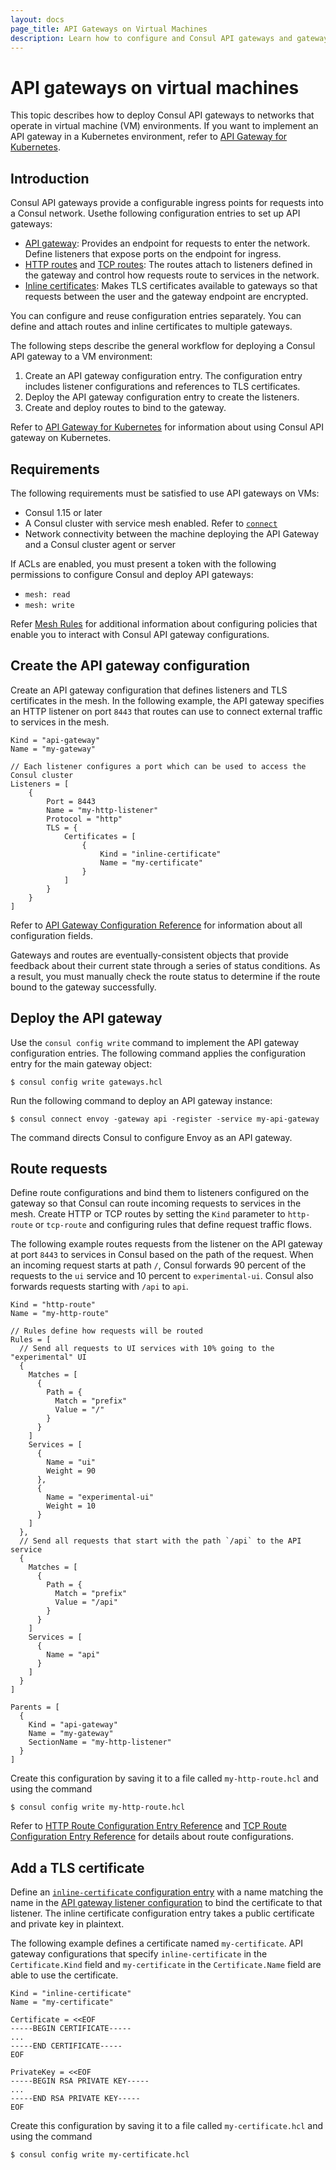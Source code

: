 ```yaml
---
layout: docs
page_title: API Gateways on Virtual Machines
description: Learn how to configure and Consul API gateways and gateway routes on virtual machines so that you can enable ingress requests to services in your service mesh in VM environments.
---
```


# API gateways on virtual machines

This topic describes how to deploy Consul API gateways to networks that operate
in virtual machine (VM) environments. If you want to implement an API gateway
in a Kubernetes environment, refer to [API Gateway for Kubernetes](/consul/docs/api-gateway).

## Introduction

Consul API gateways provide a configurable ingress points for requests into a Consul network. Usethe following configuration entries to set up API gateways:

- [API gateway](/consul/docs/connect/gateways/api-gateway/configuration/api-gateway): Provides an endpoint for requests to enter the network. Define listeners that expose ports on the endpoint for ingress.
- [HTTP routes](/consul/docs/connect/gateways/api-gateway/configuration/http-route) and [TCP routes](/consul/docs/connect/gateways/api-gateway/configuration/tcp-route): The routes attach to listeners defined in the gateway and control how requests route to services in the network.
- [Inline certificates](/consul/docs/connect/gateways/api-gateway/configuration/inline-certificate): Makes TLS certificates available to gateways so that requests between the user and the gateway endpoint are encrypted.

You can configure and reuse configuration entries separately. You can define and attach routes and inline certificates to multiple gateways.

The following steps describe the general workflow for deploying a Consul API
gateway to a VM environment:

1. Create an API gateway configuration entry. The configuration entry includes
   listener configurations and references to TLS certificates.
1. Deploy the API gateway configuration entry to create the listeners.
1. Create and deploy routes to bind to the gateway.

Refer to [API Gateway for Kubernetes](/consul/docs/api-gateway) for information
about using Consul API gateway on Kubernetes.

## Requirements

The following requirements must be satisfied to use API gateways on VMs:

- Consul 1.15 or later
- A Consul cluster with service mesh enabled. Refer to [`connect`](/consul/docs/agent/config/config-files#connect)
- Network connectivity between the machine deploying the API Gateway and a
  Consul cluster agent or server

If ACLs are enabled, you must present a token with the following permissions to
configure Consul and deploy API gateways:

- `mesh: read`
- `mesh: write`

Refer [Mesh Rules](/consul/docs/security/acl/acl-rules#mesh-rules) for
additional information about configuring policies that enable you to interact
with Consul API gateway configurations.

## Create the API gateway configuration

Create an API gateway configuration that defines listeners and TLS certificates
in the mesh. In the following example, the API gateway specifies an HTTP
listener on port `8443` that routes can use to connect external traffic to
services in the mesh.

```hcl
Kind = "api-gateway"
Name = "my-gateway"

// Each listener configures a port which can be used to access the Consul cluster
Listeners = [
	{
		Port = 8443
		Name = "my-http-listener"
		Protocol = "http"
		TLS = {
			Certificates = [
				{
					Kind = "inline-certificate"
					Name = "my-certificate"
				}
			]
		}
	}
]
```

Refer to [API Gateway Configuration Reference](/consul/docs/connect/gateways/api-gateway/configuration/api-gateway) for
information about all configuration fields.

Gateways and routes are eventually-consistent objects that provide feedback
about their current state through a series of status conditions. As a result,
you must manually check the route status to determine if the route
bound to the gateway successfully.

## Deploy the API gateway

Use the `consul config write` command to implement the API gateway
configuration entries. The following command applies the configuration entry
for the main gateway object:

```shell-session
$ consul config write gateways.hcl
```

Run the following command to deploy an API gateway instance:

```shell-session
$ consul connect envoy -gateway api -register -service my-api-gateway
```

The command directs Consul to configure Envoy as an API gateway.

## Route requests

Define route configurations and bind them to listeners configured on the
gateway so that Consul can route incoming requests to services in the mesh.
Create HTTP or TCP routes by setting the `Kind` parameter to `http-route` or
`tcp-route` and configuring rules that define request traffic flows.

The following example routes requests from the listener on the API gateway at
port `8443` to services in Consul based on the path of the request. When an
incoming request starts at path `/`, Consul forwards 90 percent of the requests
to the `ui` service and 10 percent to `experimental-ui`. Consul also forwards
requests starting with `/api` to `api`.

```hcl
Kind = "http-route"
Name = "my-http-route"

// Rules define how requests will be routed
Rules = [
  // Send all requests to UI services with 10% going to the "experimental" UI
  {
    Matches = [
      {
        Path = {
          Match = "prefix"
          Value = "/"
        }
      }
    ]
    Services = [
      {
        Name = "ui"
        Weight = 90
      },
      {
        Name = "experimental-ui"
        Weight = 10
      }
    ]
  },
  // Send all requests that start with the path `/api` to the API service
  {
    Matches = [
      {
        Path = {
          Match = "prefix"
          Value = "/api"
        }
      }
    ]
    Services = [
      {
        Name = "api"
      }
    ]
  }
]

Parents = [
  {
    Kind = "api-gateway"
    Name = "my-gateway"
    SectionName = "my-http-listener"
  }
]
```

Create this configuration by saving it to a file called `my-http-route.hcl` and using the command

```shell-session
$ consul config write my-http-route.hcl
```

Refer to [HTTP Route Configuration Entry Reference](/consul/docs/connect/gateways/api-gateway/configuration/http-route)
and [TCP Route Configuration Entry Reference](/consul/docs/connect/gateways/api-gateway/configuration/tcp-route) for details about route configurations.

## Add a TLS certificate

Define an [`inline-certificate` configuration entry](/consul/docs/connect/gateways/api-gateway/configuration/inline-certificate) with a name matching the name in the [API gateway listener configuration](/consul/docs/connect/gateways/api-gateway/configuration/api-gateway#listeners) to bind the certificate to that listener.  The inline certificate configuration entry takes a public certificate and private key in plaintext.

The following example defines a certificate named `my-certificate`. API gateway configurations that specify `inline-certificate` in the `Certificate.Kind` field and `my-certificate` in the `Certificate.Name` field are able to use the certificate.

```hcl
Kind = "inline-certificate"
Name = "my-certificate"

Certificate = <<EOF
-----BEGIN CERTIFICATE-----
...
-----END CERTIFICATE-----
EOF

PrivateKey = <<EOF
-----BEGIN RSA PRIVATE KEY-----
...
-----END RSA PRIVATE KEY-----
EOF
```

Create this configuration by saving it to a file called `my-certificate.hcl` and using the command

```shell-session
$ consul config write my-certificate.hcl
```
